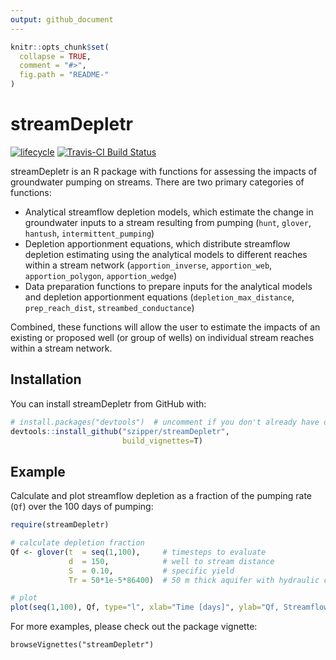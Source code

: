 ```yaml
---
output: github_document
---
```


<!-- README.md is generated from README.Rmd. Please edit that file -->

```r
knitr::opts_chunk$set(
  collapse = TRUE,
  comment = "#>",
  fig.path = "README-"
)
```

# streamDepletr
[![lifecycle](https://img.shields.io/badge/lifecycle-experimental-orange.svg)](https://www.tidyverse.org/lifecycle/#experimental) [![Travis-CI Build Status](https://travis-ci.org/szipper/streamDepletr.svg?branch=master)](https://travis-ci.org/szipper/streamDepletr)

streamDepletr is an R package with functions for assessing the impacts of groundwater pumping on streams. There are two primary categories of functions:

- Analytical streamflow depletion models, which estimate the change in groundwater inputs to a stream resulting from pumping (`hunt`, `glover`, `hantush`, `intermittent_pumping`)
- Depletion apportionment equations, which distribute streamflow depletion estimating using the analytical models to different reaches within a stream network (`apportion_inverse`, `apportion_web`, `apportion_polygon`, `apportion_wedge`)
- Data preparation functions to prepare inputs for the analytical models and depletion apportionment equations (`depletion_max_distance`, `prep_reach_dist`, `streambed_conductance`)

Combined, these functions will allow the user to estimate the impacts of an existing or proposed well (or group of wells) on individual stream reaches within a stream network.

## Installation

You can install streamDepletr from GitHub with:

```r
# install.packages("devtools")  # uncomment if you don't already have devtools
devtools::install_github("szipper/streamDepletr",
                         build_vignettes=T)
```

## Example

Calculate and plot streamflow depletion as a fraction of the pumping rate (`Qf`) over the 100 days of pumping:

```r
require(streamDepletr)

# calculate depletion fraction
Qf <- glover(t  = seq(1,100),     # timesteps to evaluate
             d  = 150,            # well to stream distance
             S  = 0.10,           # specific yield
             Tr = 50*1e-5*86400)  # 50 m thick aquifer with hydraulic conductivity of 1e-5 m/s

# plot
plot(seq(1,100), Qf, type="l", xlab="Time [days]", ylab="Qf, Streamflow Depletion Fraction")
```

For more examples, please check out the package vignette:

`browseVignettes("streamDepletr")`